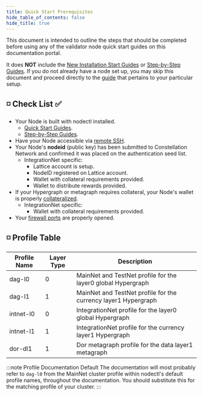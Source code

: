 ```yaml
---
title: Quick Start Prerequisites
hide_table_of_contents: false
hide_title: true
---
```


This document is intended to outline the steps that should be completed before using any of the validator node quick start guides on this documentation portal.

It does **NOT** include the [New Installation Start Guides](/validate/quick-start/index) or [Step-by-Step Guides](/validate/automated/install/nodectl-install-types). If you do not already have a node set up, you may skip this document and proceed directly to the [guide](/validate/quick-start/index) that pertains to your particular setup.

## ◽ Check List  ✅

- Your Node is built with nodectl installed. 
  - [Quick Start Guides](/validate/quick-start/index).
  - [Step-by-Step Guides](/validate/automated/install/nodectl-install-types).
- Have your Node accessible via [remote SSH](/validate/validator/ssh-keys).
- Your Node's **nodeid** (public key) has been submitted to Constellation Network and confirmed it was placed on the authentication seed list.
  - IntegrationNet specific:
     - Lattice account is setup.
     - NodeID registered on Lattice account.
     - Wallet with collateral requirements provided.
     - Wallet to distribute rewards provided. 
- If your Hypergraph or metagraph requires collateral, your Node's wallet is properly [collateralized](/validate/quick-start/collateralize). 
  - IntegrationNet specific:
     - Wallet with collateral requirements provided.
- Your [firewall ports](/validate/resources/firewall-access) are properly opened.

## ◽ Profile Table

| Profile Name | Layer Type | Description |
| ------------ | ---------- | ----------- | 
| dag-l0 | 0 | MainNet and TestNet profile for the layer0 global Hypergraph |
| dag-l1 | 1 | MainNet and TestNet profile for the currency layer1 Hypergraph |
| intnet-l0 | 0 | IntegrationNet profile for the layer0 global Hypergraph |
| intnet-l1 | 1 | IntegrationNet profile for the currency layer1 Hypergraph |
| dor-dl1 | 1 | Dor metagraph profile for the data layer1 metagraph |

:::note Profile Documentation Default
The documentation will most probably refer to `dag-l0` from the MainNet cluster profile within nodectl's default profile names, throughout the documentation.  You should substitute this for the matching profile of your cluster.
:::
